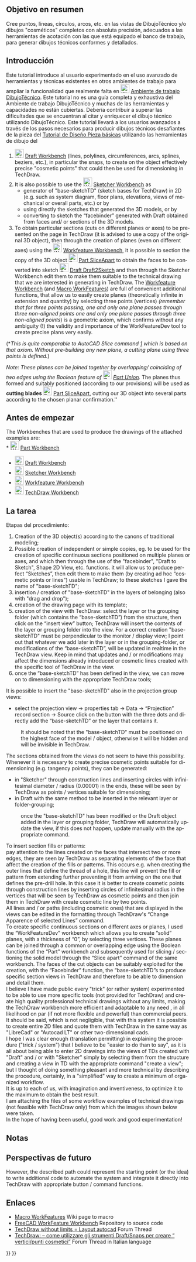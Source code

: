 {{Page in progress}}
<languages/>

<div lang="en" dir="ltr" class="mw-content-ltr">
{{TutorialInfo
|Topic=Modeling
|Level=Experienced User
|Author=domad
|FCVersion=0.19.23300 or higher
}}
</div>

<span id="Purpose_in_Brief"></span>
== Objetivo en resumen ==

Cree puntos, líneas, círculos, arcos, etc. en las vistas de DibujoTécnico y/o dibujos "cosméticos" completos con absoluta precisión, adecuados a las herramientas de acotación con las que está equipado el banco de trabajo, para generar dibujos técnicos conformes y detallados. 

<span id="Introduction"></span>
== Introducción ==

Este tutorial introduce al usuario experimentado en el uso avanzado de herramientas y técnicas existentes en otros ambientes de trabajo para ampliar la funcionalidad que realmente falta en [[Image:Workbench_TechDraw.svg|24px]] [[TechDraw_Workbench/es|Ambiente de trabajo DibujoTécnico]]. 
Este tutorial no es una guía completa y exhaustiva del Ambiente de trabajo DibujoTécnico y muchas de las herramientas y capacidades no están cubiertas. 
Debería contribuir a superar las dificultades que se encuentran al citar y enriquecer el dibujo técnico utilizando DibujoTécnico. 
Este tutorial llevará a los usuarios avanzados a través de los pasos necesarios para producir dibujos técnicos desafiantes de la pieza del [[Basic_Part_Design_Tutorial/rs|Tutorial de Diseño Pieza básicas]] utilizando las herramientas de dibujo del 

<div lang="en" dir="ltr" class="mw-content-ltr">
# [[Image:Workbench_Draft.svg|24px]] [[Draft_Workbench|Draft Workbench]]  (lines, polylines, circumferences, arcs, splines, beziers, etc.), in particular the snaps, to create on the object effectively precise "cosmetic points" that could then be used for dimensioning in TechDraw.
# It is also possible to use the [[Image:Workbench_Sketcher.svg|24px]] [[Sketcher_Workbench|Sketcher Workbench]] as
#* generator of "base-sketchTD" (sketch bases for TechDraw) in 2D (e.g. such as system diagram, floor plans, elevations, views of mechanical or overall parts, etc.) or by
#* using directly the sketches that generated the 3D models, or by
#* converting to sketch the “facebinder” generated with Draft obtained from faces and/ or sections of the 3D models.
# To obtain particular sections (cuts on different planes or axes) to be presented on the page in TechDraw (it is advised to use a copy of the original 3D object), then through the creation of planes (even on different axes) using the [[Image:Workfeature_workbench_icon.svg|24px]] [[Workfeature_Workbench|Workfeature Workbench]], it is possible to section the copy of the 3D object [[Image:Part_SliceApart.svg|24px]] [[Part_SliceApart|Part SliceApart]] to obtain the faces to be converted into sketch [[Image:Draft_Draft2Sketch.svg|24px]] [[Draft_Draft2Sketch|Draft Draft2Sketch]] and then through the Sketcher Workbench edit them to make them suitable to the technical drawing that we are interested in generating in TechDraw. The [[Workfeature_Workbench|Workfeature Workbench]] (and [[Macro_WorkFeatures|Macro WorkFeatures]]) are full of convenient additional functions, that allow us to easily create planes (theoretically infinite in extension and quantity) by selecting three points (vertices) ''(remember that for three points passing, one and only one plane passes through three non-aligned points one and only one plane passes through three non-aligned points'') is a geometric axiom, which confirms without any ambiguity (!) the validity and importance of the WorkFeatureDev tool to create precise plans very easily. 
(*''This is quite comparable to AutoCAD Slice command [https://knowledge.autodesk.com/support/autocad/learn-explore/caas/CloudHelp/cloudhelp/2019/ENU/AutoCAD-Core/files/GUID-27593C5E-4B89-41F2-872B-927D69517CBF-htm.html] which is based on that axiom. Without pre-building any new plane, a cutting plane using three points is defined.'')
</div>

<div lang="en" dir="ltr" class="mw-content-ltr">
''Note: These planes can be joined together by overlapping/ coinciding of two edges using the Boolean feature of [[Image:Part_Fuse.svg|24px]] [[Part_Fuse|Part Union]].'' The planes thus formed and suitably positioned (according to our provisions) will be used as '''cutting blades''' [[Image:Part_SliceApart.svg|24px]] [[Part_SliceApart|Part SliceApart]], cutting our 3D object into several parts according to the chosen planar confirmation.''
</div>

<span id="Before_You_Begin"></span>
== Antes de empezar ==

<div lang="en" dir="ltr" class="mw-content-ltr">
The Workbenches that are used to produce the drawings of the attached examples are:<br>
* [[Image:Workbench_Part.svg|24px]] [[Part_Workbench|Part Workbench]] 
* [[Image:Workbench_Draft.svg|24px]] [[Draft_Workbench|Draft Workbench]]  
* [[Image:Workbench_Sketcher.svg|24px]] [[Sketcher_Workbench|Sketcher Workbench]]  
* [[Image:Workfeature_workbench_icon.svg|24px]] [[Workfeature_Workbench|Workfeature Workbench]] 
* [[Image:Workbench_TechDraw.svg|24px]] [[TechDraw_Workbench|TechDraw Workbench]]
</div>

<span id="The_Task"></span>
== La tarea ==

Etapas del procedimiento:

<div lang="en" dir="ltr" class="mw-content-ltr">
# Creation of the 3D object(s) according to the canons of traditional modeling;
# Possible creation of independent or simple copies, eg. to be used for the creation of specific continuous sections positioned on multiple planes or axes, and which then through the use of the "facebinder", "Draft to Sketch", Shape 2D View, etc. functions. it will allow us to produce perfect “Sketches”, then edit them to make them (by creating ad hoc “cosmetic points or lines”) usable in TechDraw; to these sketches I gave the name of "base-sketchTD";
# insertion / creation of "base-sketchTD" in the layers of belonging (also with "drag and drop");
# creation of the drawing page with its template;
# creation of the view with TechDraw: select the layer or the grouping folder (which contains the “base-sketchTD”) from the structure, then click on the “insert view” button; TechDraw will insert the contents of the layer or grouping folder into the view. For a correct creation "base-sketchTD" must be perpendicular to the monitor / display view; I point out that whatever we add later in the layer or in the grouping-folder, or modifications of the “base-sketchTD”, will be updated in realtime in the TechDraw view. Keep in mind that updates and / or modifications may affect the dimensions already introduced or cosmetic lines created with the specific tool of TechDraw in the view.
# once the “base-sketchTD” has been defined in the view, we can move on to dimensioning with the appropriate TechDraw tools;
It is possible to insert the "base-sketchTD" also in the projection group views:<br>
</div>

<div lang="en" dir="ltr" class="mw-content-ltr">
* select the projection view -> properties tab -> Data -> “Projection” record section -> Source click on the button with the three dots and directly add the “base-sketchTD” or the layer that contains it.
:It should be noted that the "base-sketchTD" must be positioned on the highest face of the model / object, otherwise it will be hidden and will be invisible in TechDraw.
The sections obtained from the views do not seem to have this possibility.
Whenever it is necessary to create precise cosmetic points suitable for dimensioning (e.g. tangency points), they can be generated:
* in "Sketcher" through construction lines and inserting circles with infinitesimal diameter / radius (0.00001) in the ends, these will be seen by TechDraw as points / vertices suitable for dimensioning;
* in Draft with the same method to be inserted in the relevant layer or folder-grouping;
:once the "base-sketchTD" has been modified or the Draft object added in the layer or grouping folder, TechDraw will automatically update the view, if this does not happen, update manually with the appropriate command.
To insert section fills or patterns:<br>
pay attention to the lines created on the faces that intersect two or more edges, they are seen by TechDraw as separating elements of the face that affect the creation of the fills or patterns.
This occurs e.g. when creating the outer lines that define the thread of a hole, this line will prevent the fill or pattern from extending further preventing it from arriving on the one that defines the pre-drill hole. In this case it is better to create cosmetic points through construction lines by inserting circles of infinitesimal radius in the vertices that will be seen by TechDraw as cosmetic points and then join them in TechDraw with create cosmetic line by two points.<br>
All lines and / or paths (including cosmetic ones) that are displayed in the views can be edited in the formatting through TechDraw's “Change Apparence of selected Lines” command.<br>
To create specific continuous sections on different axes or planes, I used the “WorkFeatureDev” workbench which allows you to create “solid” planes, with a thickness of “0”, by selecting three vertices. These planes can be joined through a common or overlapping edge using the Boolean functions of the “Part” workbench and subsequently used for slicing / sectioning the solid model through the “Slice apart” command of the same workbench.
The faces of the cut objects can be suitably exploited for the creation, with the “Facebinder” function, the “base-sketchTD”s to produce specific section views in TechDraw and therefore to be able to dimension and detail them.<br>
I believe I have made public every "trick" (or rather system) experimented to be able to use more specific tools (not provided for TechDraw) and create high quality professional technical drawings without any limits, making the TechDraw workbench more efficient and adaptable to any need , in all likelihood on par (if not more flexible and powerful) than commercial peers.<br>
It should be said, which is not negligible, that with this system it is possible to create entire 2D files and quote them with TechDraw in the same way as "LibreCad" or "Autocad LT" or other two-dimensional cads.<br>
I hope I was clear enough (translation permitting) in explaining the procedure ("trick / system") that I believe to be "easier to do than to say", as it is all about being able to enter 2D drawings into the views of TDs created with "Draft" and / or with "Sketcher" simply by selecting them from the structure and creating a view in TD with the appropriate command "create a view"; but I thought of doing something pleasant and more technical by describing the procedure, certainly, in a "simplified" way to create a minimum of organized workflow.<br>
It is up to each of us, with imagination and inventiveness, to optimize it to the maximum to obtain the best result.<br>
I am attaching the files of some workflow examples of technical drawings (not feasible with TechDraw only) from which the images shown below were taken.<br>
In the hope of having been useful, good work and good experimentation!<br>
</div>

<span id="Notes"></span>
== Notas ==

<span id="Future_Outlook"></span>
== Perspectivas de futuro ==

<div lang="en" dir="ltr" class="mw-content-ltr">
However, the described path could represent the starting point (or the idea) to write additional code to automate the system and integrate it directly into TechDraw with appropriate button / command functions.
</div>

<span id="Links"></span>
== Enlaces ==

<div lang="en" dir="ltr" class="mw-content-ltr">
* [https://wiki.freecad.org/Macro_WorkFeatures Macro WorkFeatures] Wiki page to macro
* [https://github.com/Rentlau/WorkFeature-WB FreeCAD WorkFeature Workbench] Repository to source code
* [https://forum.freecad.org/viewtopic.php?t=54499 TechDraw without limits = Layout autocad] Forum Thread
* [https://forum.freecad.org/viewtopic.php?f=28&t=53329 TechDraw: – come utilizzare gli strumenti Draft/Snaps per creare “ vertici/punti cosmetici”] Forum Thread in Italian language
</div>


{{TechDraw Tools navi{{#translation:}}}}
{{Userdocnavi{{#translation:}}}}